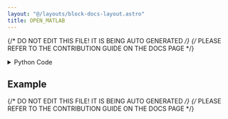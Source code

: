 ```yaml
---
layout: "@/layouts/block-docs-layout.astro"
title: OPEN_MATLAB
---
```


{/* DO NOT EDIT THIS FILE! IT IS BEING AUTO GENERATED */}
{/* PLEASE REFER TO THE CONTRIBUTION GUIDE ON THE DOCS PAGE */}


<PythonDocsDisplay docstring={docstring} />

<details>
<summary>Python Code</summary>

```python
from flojoy import DataFrame, flojoy
import numpy as np
from scipy.io import loadmat
from os import path
import pandas as pd


@flojoy
def OPEN_MATLAB(file_path: str = "") -> DataFrame:
    """The OPEN_MATLAB node loads a local file of the .mat file format.

    Note that if multiple 'tabs' of data are used, the number of rows must match in order to stack the arrays.

    Parameters
    ----------
    file_path : str
        path to the file to be loaded

    Returns
    -------
    DataFrame
        DataFrame loaded from the .mat file
    """

    if file_path == "":
        file_path = path.join(
            path.dirname(path.abspath(__file__)),
            "assets",
            "default.mat",
        )

    if file_path[-4:] != ".mat":
        raise ValueError(f"File type {file_path[-4:]} unsupported.")

    if not path.exists(file_path):
        raise ValueError("File path does not exist!")

    mat = loadmat(file_path)
    key = list(mat.keys())[3:]
    X = mat[key[0]]
    Y = mat[key[1]]

    df = pd.DataFrame(np.hstack((X, Y)))

    return DataFrame(df=df)

```

[Find this Flojoy Block on GitHub](https://github.com/flojoy-ai/blocks/blob/main/blocks/LOADERS/LOCAL_FILE_SYSTEM/OPEN_MATLAB/OPEN_MATLAB.py)

</details>

## Example


<GetHelpWidget />


<AppDisplay app={app} blockName="OPEN_MATLAB" client:visible />


<Example />

{/* DO NOT EDIT THIS FILE! IT IS BEING AUTO GENERATED */}
{/* PLEASE REFER TO THE CONTRIBUTION GUIDE ON THE DOCS PAGE */}
